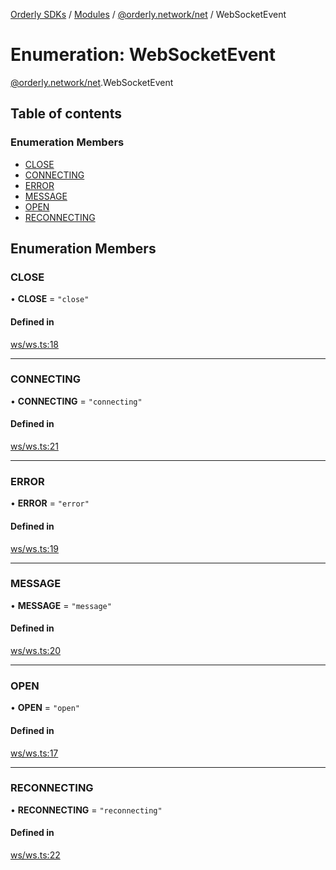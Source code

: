 [Orderly SDKs](./../README) / [Modules](./../modules) / [@orderly.network/net](./../modules/orderly_network_net) / WebSocketEvent

# Enumeration: WebSocketEvent

[@orderly.network/net](./../modules/orderly_network_net).WebSocketEvent

## Table of contents

### Enumeration Members

- [CLOSE](./orderly_network_net.WebSocketEvent#close)
- [CONNECTING](./orderly_network_net.WebSocketEvent#connecting)
- [ERROR](./orderly_network_net.WebSocketEvent#error)
- [MESSAGE](./orderly_network_net.WebSocketEvent#message)
- [OPEN](./orderly_network_net.WebSocketEvent#open)
- [RECONNECTING](./orderly_network_net.WebSocketEvent#reconnecting)

## Enumeration Members

### CLOSE

• **CLOSE** = ``"close"``

#### Defined in

[ws/ws.ts:18](./https://gitlab.com/orderlynetwork/orderly-fe/orderly-web/-/blob/3f38d838/packages/net/src/ws/ws.ts#L18)

___

### CONNECTING

• **CONNECTING** = ``"connecting"``

#### Defined in

[ws/ws.ts:21](./https://gitlab.com/orderlynetwork/orderly-fe/orderly-web/-/blob/3f38d838/packages/net/src/ws/ws.ts#L21)

___

### ERROR

• **ERROR** = ``"error"``

#### Defined in

[ws/ws.ts:19](./https://gitlab.com/orderlynetwork/orderly-fe/orderly-web/-/blob/3f38d838/packages/net/src/ws/ws.ts#L19)

___

### MESSAGE

• **MESSAGE** = ``"message"``

#### Defined in

[ws/ws.ts:20](./https://gitlab.com/orderlynetwork/orderly-fe/orderly-web/-/blob/3f38d838/packages/net/src/ws/ws.ts#L20)

___

### OPEN

• **OPEN** = ``"open"``

#### Defined in

[ws/ws.ts:17](./https://gitlab.com/orderlynetwork/orderly-fe/orderly-web/-/blob/3f38d838/packages/net/src/ws/ws.ts#L17)

___

### RECONNECTING

• **RECONNECTING** = ``"reconnecting"``

#### Defined in

[ws/ws.ts:22](./https://gitlab.com/orderlynetwork/orderly-fe/orderly-web/-/blob/3f38d838/packages/net/src/ws/ws.ts#L22)
